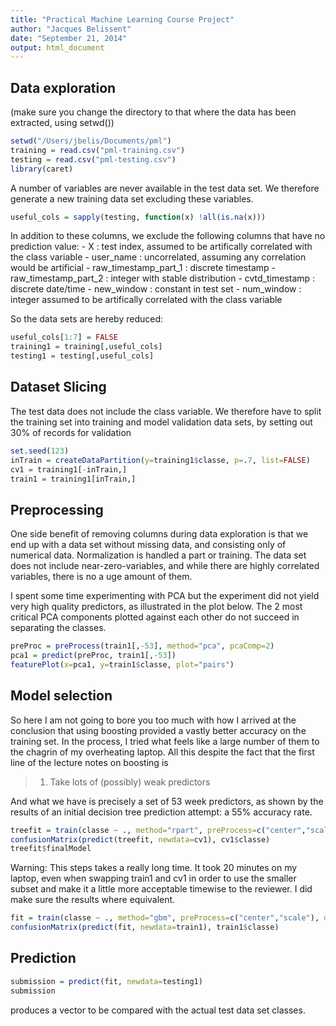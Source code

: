 ```yaml
---
title: "Practical Machine Learning Course Project"
author: "Jacques Belissent"
date: "September 21, 2014"
output: html_document
---
```



Data exploration
---------------------------------------------------------------------------------

(make sure you change the directory to that where the data has been extracted, using setwd())
```r
setwd("/Users/jbelis/Documents/pml")
training = read.csv("pml-training.csv")
testing = read.csv("pml-testing.csv")
library(caret)
```

A number of variables are never available in the test data set.  We therefore generate a new training data set excluding these variables.

```r
useful_cols = sapply(testing, function(x) !all(is.na(x)))
```

In addition to these columns, we exclude the following columns that have no prediction value:
- X : test index, assumed to be artifically correlated with the class variable
- user_name : uncorrelated, assuming any correlation would be artificial
- raw_timestamp_part_1 : discrete timestamp
- raw_timestamp_part_2 : integer with stable distribution
- cvtd_timestamp : discrete date/time
- new_window : constant in test set
- num_window : integer assumed to be artifically correlated with the class variable

So the data sets are hereby reduced:
```r
useful_cols[1:7] = FALSE
training1 = training[,useful_cols]
testing1 = testing[,useful_cols]
```


Dataset Slicing
---------------------------------------------------------------------------------

The test data does not include the class variable.  We therefore have to split the training set into training and model validation data sets, by setting out 30% of records for validation

```r
set.seed(123)
inTrain = createDataPartition(y=training1$classe, p=.7, list=FALSE)
cv1 = training1[-inTrain,]
train1 = training1[inTrain,]
```

Preprocessing
---------------------------------------------------------------------------------

One side benefit of removing columns during data exploration is that we end up with a data set without missing data, and consisting only of numerical data.  Normalization is handled a part or training.  The data set does not include near-zero-variables, and while there are highly correlated variables, there is no a uge amount of them.

I spent some time experimenting with PCA but the experiment did not yield very high quality predictors, as illustrated in the plot below.  The 2 most critical PCA components plotted against each other do not succeed in separating the classes. 

```r
preProc = preProcess(train1[,-53], method="pca", pcaComp=2)
pca1 = predict(preProc, train1[,-53])
featurePlot(x=pca1, y=train1$classe, plot="pairs")
```



Model selection
---------------------------------------------------------------------------------

So here I am not going to bore you too much with how I arrived at the conclusion that using boosting provided a vastly better accuracy on the training set.  In the process, I tried what feels like a large number of them to the chagrin of my overheating laptop.  All this despite the fact that the first line of the lecture notes on boosting is

> 1. Take lots of (possibly) weak predictors

And what we have is precisely a set of 53 week predictors, as shown by the results of an initial decision tree prediction attempt: a 55% accuracy rate.

```r
treefit = train(classe ~ ., method="rpart", preProcess=c("center","scale"), data=train1)
confusionMatrix(predict(treefit, newdata=cv1), cv1$classe)
treefit$finalModel
```

Warning: This steps takes a really long time.  It took 20 minutes on my laptop, even when swapping train1 and cv1 in order to use the smaller subset and make it a little more acceptable timewise to the reviewer.  I did make sure the results where equivalent.

```r
fit = train(classe ~ ., method="gbm", preProcess=c("center","scale"), data=cv1, verbose=FALSE)
confusionMatrix(predict(fit, newdata=train1), train1$classe)
```


Prediction
---------------------------------------------------------------------------------

```r
submission = predict(fit, newdata=testing1)
submission
```
produces a vector to be compared with the actual test data set classes.

